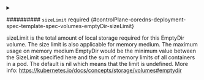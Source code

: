 

<PartialMedium />



<details className="config-field" data-expandable="true">
<summary>

########## `sizeLimit` <span className="config-field-required" data-required="false">required</span> <span className="config-field-type"></span> <span className="config-field-default"></span> <span className="config-field-enum"></span> {#controlPlane-coredns-deployment-spec-template-spec-volumes-emptyDir-sizeLimit}

sizeLimit is the total amount of local storage required for this EmptyDir volume.
The size limit is also applicable for memory medium.
The maximum usage on memory medium EmptyDir would be the minimum value between
the SizeLimit specified here and the sum of memory limits of all containers in a pod.
The default is nil which means that the limit is undefined.
More info: https://kubernetes.io/docs/concepts/storage/volumes#emptydir

</summary>

<PartialSizelimitreference />


</details>
